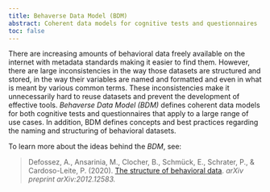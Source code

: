 ```yaml
---
title: Behaverse Data Model (BDM)
abstract: Coherent data models for cognitive tests and questionnaires
toc: false
---
```



There are increasing amounts of behavioral data freely available on the internet with metadata standards making it easier to find them. However, there are large inconsistencies in the way those datasets are structured and stored, in the way their variables are named and formatted and even in what is meant by various common terms. These inconsistencies make it unnecessarily hard to reuse datasets and prevent the development of effective tools. *Behaverse Data Model (BDM)* defines coherent data models for both cognitive tests and questionnaires that apply to a large range of use cases. In addition, BDM defines concepts and best practices regarding the naming and structuring of behavioral datasets.

To learn more about the ideas behind the *BDM*, see:

> Defossez, A., Ansarinia, M., Clocher, B., Schmück, E., Schrater, P., & Cardoso-Leite, P. (2020). [The structure of behavioral data](https://arxiv.org/abs/2012.12583). *arXiv preprint arXiv:2012.12583.*
